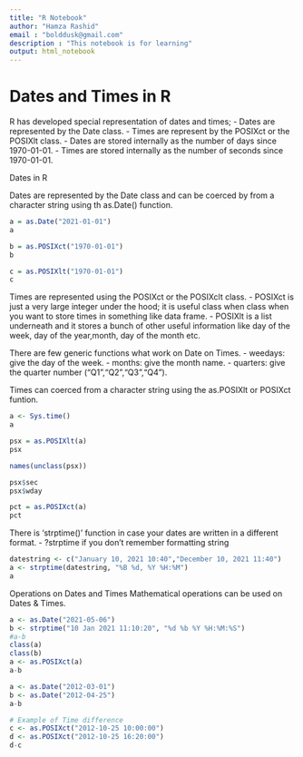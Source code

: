 ```yaml
---
title: "R Notebook"
author: "Hamza Rashid"
email : "bolddusk@gmail.com"
description : "This notebook is for learning"
output: html_notebook
---
```


# Dates and Times in R

R has developed special representation of dates and times;
 - Dates are represented by the Date class.
 - Times are represent by the POSIXct or the POSIXlt class.
 - Dates are stored internally as the number of days since 1970-01-01.
 - Times are stored internally as the number of seconds since 1970-01-01.
 
 
Dates in R

Dates are represented by the Date class and can be coerced by from a character
string using th as.Date() function.
```r
a = as.Date("2021-01-01")
a

b = as.POSIXct("1970-01-01")
b

c = as.POSIXlt("1970-01-01")
c
```
Times are represented using the POSIXct or the POSIXclt class.
  - POSIXct is just a very large integer under the hood; it is useful class when
    class when you want to store times in something like data frame.
  - POSIXlt is a list underneath and it stores a bunch of other useful 
    information like day of the week, day of the year,month, day of the month
    etc.
  
There are few generic functions what work on Date on Times.
 - weedays: give the day of the week.
 - months: give the month name.
 - quarters: give the quarter number ("Q1","Q2","Q3","Q4").
 
 
 Times can coerced from a character string using the as.POSIXlt or POSIXct
 funtion.
```r
a <- Sys.time()
a

psx = as.POSIXlt(a)
psx

names(unclass(psx))

psx$sec
psx$wday

pct = as.POSIXct(a)
pct
```
 
There is 'strptime()' function in case your dates are written in a different format.
- ?strptime if you don't remember formatting string
```r
datestring <- c("January 10, 2021 10:40","December 10, 2021 11:40")
a <- strptime(datestring, "%B %d, %Y %H:%M")
a

```
Operations on Dates and Times
Mathematical operations can be used on Dates & Times.
```r
a <- as.Date("2021-05-06")
b <- strptime("10 Jan 2021 11:10:20", "%d %b %Y %H:%M:%S")
#a-b
class(a)
class(b)
a <- as.POSIXct(a)
a-b
```
```r
a <- as.Date("2012-03-01")
b <- as.Date("2012-04-25")
a-b

# Example of Time difference
c <- as.POSIXct("2012-10-25 10:00:00")
d <- as.POSIXct("2012-10-25 16:20:00")
d-c
```


























